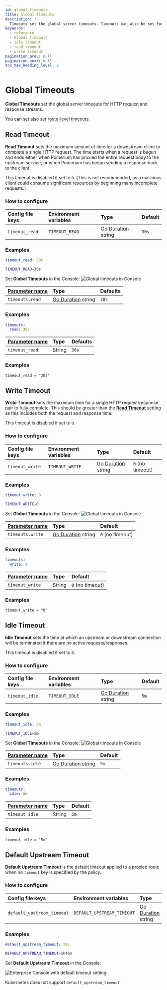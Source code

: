 ```yaml
---
id: global-timeouts
title: Global Timeouts
description: |
  Timeouts set the global server timeouts. Timeouts can also be set for individual routes.
keywords:
  - reference
  - Global Timeouts
  - idle timeout
  - read timeout
  - write timeout
pagination_prev: null
pagination_next: null
toc_max_heading_level: 2
---
```



# Global Timeouts

**Global Timeouts** set the global server timeouts for HTTP request and response streams.

You can set also set [route-level timeouts](/docs/reference/routes/timeouts).

## Read Timeout

**Read Timeout** sets the maximum amount of time for a downstream client to complete a single HTTP request. The time starts when a request is begun and ends either when Pomerium has proxied the entire request body to the upstream service, or when Pomerium has begun sending a response back to the client.

This timeout is disabled if set to `0`. (This is not recommended, as a malicious client could consume significant resources by beginning many incomplete requests.)

### How to configure

<Tabs>
<TabItem value="Core" label="Core">

| **Config file keys** | **Environment variables** | **Type** | **Default** |
| :-- | :-- | :-- | :-- |
| `timeout_read` | `TIMEOUT_READ` | [Go Duration] string | `30s` |

### Examples

```yaml
timeout_read: 30s
```

```bash
TIMEOUT_READ=30s
```

</TabItem>
<TabItem value="Enterprise" label="Enterprise">

Set **Global Timeouts** in the Console: ![Global timeouts in Console](./img/timeouts/timeouts-default.png)

</TabItem>
<TabItem value="Kubernetes" label="Kubernetes">

| **[Parameter name](/docs/deploy/k8s/reference#timeouts)** | **Type** | **Defaults** |
| :-- | :-- | :-- |
| `timeouts.read` | [Go Duration] string | `30s` |

### Examples

```yaml
timeouts:
  read: 30s
```

</TabItem>
<TabItem value="Enterprise via Terraform" label="Enterprise via Terraform">

| **[Parameter name](https://registry.terraform.io/providers/pomerium/pomerium/latest/docs/resources/settings)** | **Type** | **Defaults** |
| :-- | :-- | :-- |
| `timeout_read ` | String | `30s` |

### Examples

```hcl
timeout_read = "30s"
```

</TabItem>
</Tabs>

## Write Timeout

**Write Timeout** sets the maximum time for a single HTTP request/response pair to fully complete. This should be greater than the [**Read Timeout**](#read-timeout) setting as this includes both the request and response time.

This timeout is disabled if set to `0`.

### How to configure

<Tabs>
<TabItem value="Core" label="Core">

| **Config file keys** | **Environment variables** | **Type** | **Default** |
| :-- | :-- | :-- | :-- |
| `timeout_write` | `TIMEOUT_WRITE` | [Go Duration] string | `0` (no timeout) |

### Examples

```yaml
timeout_write: 0
```

```bash
TIMEOUT_WRITE=0
```

</TabItem>
<TabItem value="Enterprise" label="Enterprise">

Set **Global Timeouts** in the Console: ![Global timeouts in Console](./img/timeouts/timeouts-default.png)

</TabItem>
<TabItem value="Kubernetes" label="Kubernetes">

| **[Parameter name](/docs/deploy/k8s/reference#timeouts)** | **Type** | **Default** |
| :-- | :-- | :-- |
| `timeouts.write` | [Go Duration] string | `0` (no timeout) |

### Examples

```yaml
timeouts:
  write: 0
```

</TabItem>
<TabItem value="Enterprise via Terraform" label="Enterprise via Terraform">

| **[Parameter name](https://registry.terraform.io/providers/pomerium/pomerium/latest/docs/resources/settings)** | **Type** | **Default** |
| :-- | :-- | :-- |
| `timeout_write` | String | `0` (no timeout) |

### Examples

```hcl
timeout_write = "0"
```

</TabItem>
</Tabs>

## Idle Timeout

**Idle Timeout** sets the time at which an upstream or downstream connection will be terminated if there are no active requests/responses.

This timeout is disabled if set to `0`.

### How to configure

<Tabs>
<TabItem value="Core" label="Core">

| **Config file keys** | **Environment variables** | **Type** | **Default** |
| :-- | :-- | :-- | :-- |
| `timeout_idle` | `TIMEOUT_IDLE` | [Go Duration] string | `5m` |

### Examples

```yaml
timeout_idle: 5m
```

```bash
TIMEOUT_IDLE=5m
```

</TabItem>
<TabItem value="Enterprise" label="Enterprise">

Set **Global Timeouts** in the Console: ![Global timeouts in Console](./img/timeouts/timeouts-default.png)

</TabItem>
<TabItem value="Kubernetes" label="Kubernetes">

| **[Parameter name](/docs/deploy/k8s/reference#timeouts)** | **Type** | **Default** |
| :-- | :-- | :-- |
| `timeouts.idle` | [Go Duration] string | `5m` |

### Examples

```yaml
timeouts:
  idle: 5m
```

</TabItem>
<TabItem value="Enterprise via Terraform" label="Enterprise via Terraform">

| **[Parameter name](https://registry.terraform.io/providers/pomerium/pomerium/latest/docs/resources/settings)** | **Type** | **Default** |
| :-- | :-- | :-- |
| `timeout_idle ` | String | `5m` |

### Examples

```hcl
timeout_idle = "5m"
```

</TabItem>
</Tabs>

## Default Upstream Timeout

**Default Upstream Timeout** is the default timeout applied to a proxied route when no `timeout` key is specified by the policy.

### How to configure

<Tabs>
<TabItem value="Core" label="Core">

| **Config file keys** | **Environment variables** | **Type** | **Default** |
| :-- | :-- | :-- | :-- |
| `default_upstream_timeout` | `DEFAULT_UPSTREAM_TIMEOUT` | [Go Duration] string | `30s` |

### Examples

```yaml
default_upstream_timeout: 30s
```

```bash
DEFAULT_UPSTREAM_TIMEOUT=1h45m
```

</TabItem>
<TabItem value="Enterprise" label="Enterprise">

Set **Default Upstream Timeout** in the Console:

![Enterprise Console with default timeout setting](./img/timeouts/default-upstream-timeout.png)

</TabItem>
<TabItem value="Kubernetes" label="Kubernetes">

Kubernetes does not support `default_upstream_timeout`

</TabItem>
</Tabs>

[go duration]: https://golang.org/pkg/time/#Duration.String
